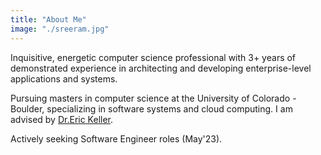 ```yaml
---
title: "About Me"
image: "./sreeram.jpg"
---
```



Inquisitive, energetic computer science professional with 3+ years of demonstrated experience in architecting and developing enterprise-level applications and systems.

Pursuing masters in computer science at the University of Colorado - Boulder, specializing in software systems and cloud computing. I am advised by [Dr.Eric Keller](https://eric-keller.github.io/).

Actively seeking Software Engineer roles (May'23).
